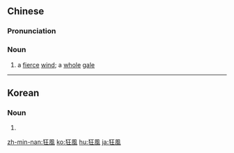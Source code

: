 {{also|狂风}}
==Chinese==
{{zh-forms|s=狂风}}

===Pronunciation===
{{zh-pron
|m=kuángfēng
|c=kong4 fung1
|h=pfs=khòng-fûng
|mn=kông-hong
|cat=n
}}

===Noun===
{{zh-noun}}

# {{lb|zh|Intermediate Mandarin}} a [[fierce]] [[wind]]; a [[whole]] [[gale]]

----

==Korean==
{{ko-hanjatab}}

===Noun===
{{ko-noun|hangeul=광풍}}

# {{hanja form of|광풍}}

[[zh-min-nan:狂風]]
[[ko:狂風]]
[[hu:狂風]]
[[ja:狂風]]